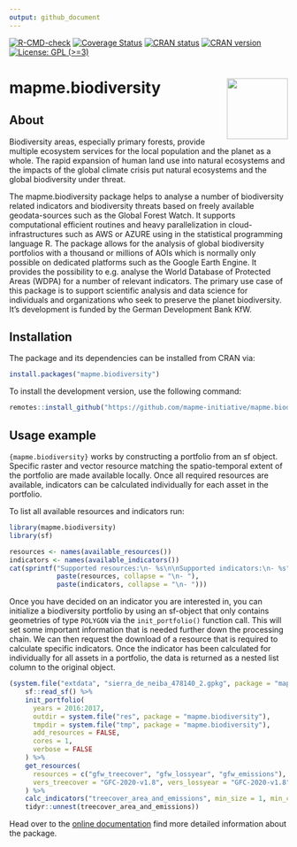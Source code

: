 ```yaml
---
output: github_document
---
```


<!-- badges: start -->

[![R-CMD-check](https://github.com/mapme-initiative/mapme.biodiversity/workflows/R-CMD-check/badge.svg)](https://github.com/mapme-initiative/mapme.biodiversity/actions)
[![Coverage Status](https://img.shields.io/codecov/c/github/mapme-initiative/mapme.biodiversity/master.svg)](https://codecov.io/github/mapme-initiative/mapme.biodiversity?branch=master)
[![CRAN status](https://badges.cranchecks.info/summary/mapme.biodiversity.svg)](https://CRAN.R-project.org/package=mapme.biodiversity)
[![CRAN version](https://www.r-pkg.org/badges/version/mapme.biodiversity)](https://CRAN.R-project.org/package=mapme.biodiversity)
[![License: GPL (\>=3)](https://img.shields.io/badge/License-GPL%20(%3E%253D%203)-blue.svg)](https://choosealicense.com/licenses/gpl-3.0/)

<!-- badges: end -->

# mapme.biodiversity <img src="man/figures/logo.png" align="right" height="110"/>

## About

Biodiversity areas, especially primary forests, provide multiple
ecosystem services for the local population and the planet as a whole.
The rapid expansion of human land use into natural ecosystems and the
impacts of the global climate crisis put natural ecosystems and the
global biodiversity under threat.

The mapme.biodiversity package helps to analyse a number of biodiversity
related indicators and biodiversity threats based on freely available
geodata-sources such as the Global Forest Watch. It supports
computational efficient routines and heavy parallelization in
cloud-infrastructures such as AWS or AZURE using in the statistical
programming language R. The package allows for the analysis of global
biodiversity portfolios with a thousand or millions of AOIs which is
normally only possible on dedicated platforms such as the Google Earth
Engine. It provides the possibility to e.g. analyse the World Database
of Protected Areas (WDPA) for a number of relevant indicators. The
primary use case of this package is to support scientific analysis and
data science for individuals and organizations who seek to preserve the
planet biodiversity. It's development is funded by the German
Development Bank KfW.

## Installation

The package and its dependencies can be installed from CRAN via:

```r
install.packages("mapme.biodiversity")
```

To install the development version, use the following command:

```r
remotes::install_github("https://github.com/mapme-initiative/mapme.biodiversity")
```

## Usage example

`{mapme.biodiversity}` works by constructing a portfolio from an sf
object. Specific raster and vector resource matching the spatio-temporal
extent of the portfolio are made available locally. Once all required
resources are available, indicators can be calculated individually for
each asset in the portfolio.

To list all available resources and indicators run:

```r
library(mapme.biodiversity)
library(sf)

resources <- names(available_resources())
indicators <- names(available_indicators())
cat(sprintf("Supported resources:\n- %s\n\nSupported indicators:\n- %s",
            paste(resources, collapse = "\n- "),
            paste(indicators, collapse = "\n- ")))
```

Once you have decided on an indicator you are interested in, you can
initialize a biodiversity portfolio by using an sf-object that only
contains geometries of type `POLYGON` via the `init_portfolio()`
function call. This will set some important information that is needed
further down the processing chain. We can then request the download of a
resource that is required to calculate specific indicators. Once the
indicator has been calculated for individually for all assets in a
portfolio, the data is returned as a nested list column to the original
object.

```r
(system.file("extdata", "sierra_de_neiba_478140_2.gpkg", package = "mapme.biodiversity") %>%
    sf::read_sf() %>%
    init_portfolio(
      years = 2016:2017,
      outdir = system.file("res", package = "mapme.biodiversity"),
      tmpdir = system.file("tmp", package = "mapme.biodiversity"),
      add_resources = FALSE,
      cores = 1,
      verbose = FALSE
    ) %>%
    get_resources(
      resources = c("gfw_treecover", "gfw_lossyear", "gfw_emissions"),
      vers_treecover = "GFC-2020-v1.8", vers_lossyear = "GFC-2020-v1.8"
    ) %>%
    calc_indicators("treecover_area_and_emissions", min_size = 1, min_cover = 30) %>%
    tidyr::unnest(treecover_area_and_emissions))
```

Head over to the [online
documentation](https://mapme-initiative.github.io/mapme.biodiversity/index.html)
find more detailed information about the package.
